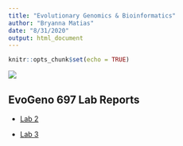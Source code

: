 ```yaml
---
title: "Evolutionary Genomics & Bioinformatics"
author: "Bryanna Matias"
date: "8/31/2020"
output: html_document
---
```


```r
knitr::opts_chunk$set(echo = TRUE)
```
![](images/Profile.jpg)

## EvoGeno 697 Lab Reports

* [Lab 2](RMD/Lab2.html)

* [Lab 3](RMD/EvoGeno_Lab3A.html)

